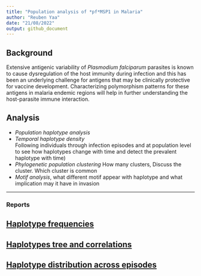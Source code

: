 ```yaml
---
title: "Population analysis of *pf*MSP1 in Malaria"
author: "Reuben Yaa"
date: "21/08/2022"
output: github_document
---
```

## Background
  
Extensive antigenic variability of *Plasmodium falciparum* parasites is known to cause dysregulation of the host immunity during infection and this has been an underlying challenge for antigens that may be clinically protective for vaccine development.  Characterizing polymorphism patterns for these antigens in malaria endemic regions will help in further understanding the host-parasite immune interaction. 

## Analysis
- *Population haplotype analysis*
- *Temporal haplotype density*  
  Following individuals through infection episodes and at population level to see how haplotypes change with time and detect the prevalent haplotype with time)
- *Phylogenetic population clustering* 
  How many clusters, Discuss the cluster. Which cluster is common 
- *Motif analysis*, what different motif appear with haplotype and what implication may it have in invasion 

<hr>
  
  
### Reports
  
## [Haplotype frequencies](https://github.com/mangiruben/Haplotype-population-analysis-of-pf-MSP1-in-Malaria/code/haplo_freq)
## [Haplotypes tree and correlations](https://github.com/mangiruben/Haplotype-population-analysis-of-pf-MSP1-in-Malaria/code/haplo_tree_cor)
## [Haplotype distribution across episodes](https://github.com/mangiruben/Haplotype-population-analysis-of-pf-MSP1-in-Malaria/code/hap_distribution)

